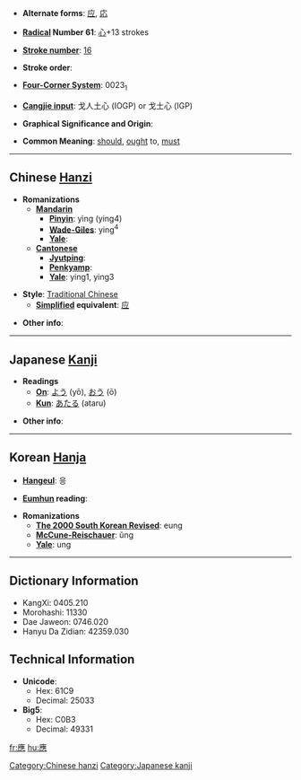 * '''Alternate forms''': [[应]], [[応]]

* '''[[Wiktionary:Chinese radical index| Radical]] Number 61''': [[Wiktionary:Chinese radical index 心|心]]+13 strokes

* '''[[Wiktionary:Chinese total strokes index|Stroke number]]''': [[Wiktionary:Chinese total strokes index 16|16]]

* '''Stroke order''': 

* '''[[Wiktionary:Chinese four corner index|Four-Corner System]]''': 0023<sub>1</sub>

* '''[[Wiktionary:Chinese Cangjie index|Cangjie input]]''': 戈人土心 (IOGP) or 戈土心 (IGP)

* '''Graphical Significance and Origin''': 

* '''Common Meaning''': [[should]], [[ought]] to, [[must]]

----

== Chinese [[Hanzi]] ==

* '''Romanizations'''
** '''[[Mandarin]]'''
*** '''[[Pinyin]]''': yìng (ying4)
*** '''[[Wade-Giles]]''': ying<sup>4</sup>
*** '''[[Yale]]''': 
** '''[[Cantonese]]'''
*** '''[[Jyutping]]''':
*** '''[[Penkyamp]]''': 
*** '''[[Yale]]''': ying1, ying3

* '''Style''': [[Traditional Chinese]] 
** '''[[Simplified Chinese|Simplified]] equivalent''': [[应]]

* '''Other info''': 

----

== Japanese [[Kanji]] ==

* '''Readings'''
** '''[[On]]''': [[よう]] (yō), [[おう]] (ō)
** '''[[Kun]]''': [[あたる]] (ataru)

* '''Other info''':  

----

== Korean [[Hanja]] ==

* '''[[Hangeul]]''': 응

* '''[[Eumhun]] reading''': 

* '''Romanizations'''
** '''[[The 2000 South Korean Revised Romanization|The 2000 South Korean Revised]]''': eung
** '''[[McCune-Reischauer]]''': ŭng
** '''[[Yale]]''': ung

----

== Dictionary Information ==

* KangXi: 0405.210
* Morohashi: 11330
* Dae Jaweon: 0746.020
* Hanyu Da Zidian: 42359.030

== Technical Information ==

* '''Unicode''':
** Hex: 61C9
** Decimal: 25033
* '''Big5''':
** Hex: C0B3
** Decimal: 49331

[[Category:Chinese hanzi]]
[[Category:Japanese kanji]]

[[fr:應]]
[[hu:應]]